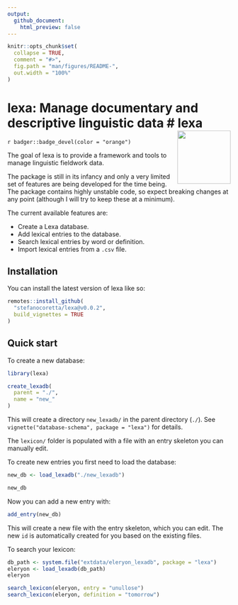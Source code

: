 ```yaml
---
output:
  github_document:
    html_preview: false
---
```


<!-- README.md is generated from README.Rmd. Please edit that file -->

```r
knitr::opts_chunk$set(
  collapse = TRUE,
  comment = "#>",
  fig.path = "man/figures/README-",
  out.width = "100%"
)
```

# lexa: Manage documentary and descriptive linguistic data # lexa <a href="https://stefanocoretta.github.io/lexa/"><img src="man/figures/logo.png" align="right" height="120" /></a>

<!-- badges: start -->
`r badger::badge_devel(color = "orange")`
<!-- badges: end -->

The goal of lexa is to provide a framework and tools to manage linguistic fieldwork data.

The package is still in its infancy and only a very limited set of features are being developed for the time being.
The package contains highly unstable code, so expect breaking changes at any point (although I will try to keep these at a minimum).

The current available features are:

- Create a Lexa database.
- Add lexical entries to the database.
- Search lexical entries by word or definition.
- Import lexical entries from a `.csv` file.

## Installation

You can install the latest version of lexa like so:

``` r
remotes::install_github(
  "stefanocoretta/lexa@v0.0.2",
  build_vignettes = TRUE
)
```

## Quick start

To create a new database:

``` r
library(lexa)

create_lexadb(
  parent = "./",
  name = "new_"
)
```

This will create a directory `new_lexadb/` in the parent directory (`./`).
See `vignette("database-schema", package = "lexa")` for details.

The `lexicon/` folder is populated with a file with an entry skeleton you can manually edit.

To create new entries you first need to load the database:

``` r
new_db <- load_lexadb("./new_lexadb")

new_db
```

Now you can add a new entry with:

``` r
add_entry(new_db)
```

This will create a new file with the entry skeleton, which you can edit.
The new `id` is automatically created for you based on the existing files.

To search your lexicon:

``` r
db_path <- system.file("extdata/eleryon_lexadb", package = "lexa")
eleryon <- load_lexadb(db_path)
eleryon

search_lexicon(eleryon, entry = "unullose")
search_lexicon(eleryon, definition = "tomorrow")
```
